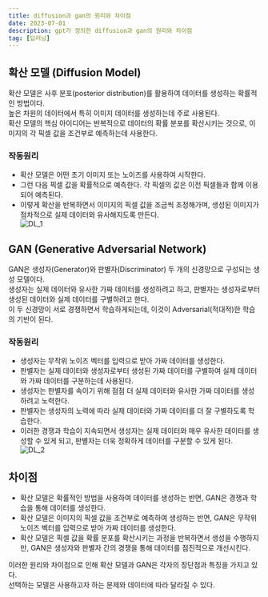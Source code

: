 ```yaml
---
title: diffusion과 gan의 원리와 차이점
date: 2023-07-01
description: gpt가 정의한 diffusion과 gan의 원리와 차이점
tag: [딥러닝]
---  
```


## 확산 모델 (Diffusion Model)  
확산 모델은 사후 분포(posterior distribution)를 활용하여 데이터를 생성하는 확률적인 방법이다.  
높은 차원의 데이터에서 특히 이미지 데이터를 생성하는데 주로 사용된다.  
확산 모델의 핵심 아이디어는 반복적으로 데이터의 확률 분포를 확산시키는 것으로, 이미지의 각 픽셀 값을 조건부로 예측하는데 사용한다.  

### 작동원리  
- 확산 모델은 어떤 초기 이미지 또는 노이즈를 사용하여 시작한다.  
- 그런 다음 픽셀 값을 확률적으로 예측한다. 각 픽셀의 값은 이전 픽셀들과 함께 이용되어 예측된다.  
- 이렇게 확산을 반복하면서 이미지의 픽셀 값을 조금씩 조정해가며, 생성된 이미지가 점차적으로 실제 데이터와 유사해지도록 만든다.  
![DL_1](https://theaisummer.com/static/d007d60f773b61f4585cbec3869490d5/a878e/score-sde.png)  

## GAN (Generative Adversarial Network)  
GAN은 생성자(Generator)와 판별자(Discriminator) 두 개의 신경망으로 구성되는 생성 모델이다.  
생성자는 실제 데이터와 유사한 가짜 데이터를 생성하려고 하고, 판별자는 생성자로부터 생성된 데이터와 실제 데이터를 구별하려고 한다.  
이 두 신경망이 서로 경쟁하면서 학습하게되는데, 이것이 Adversarial(적대적)한 학습의 기반이 된다.  

### 작동원리  
- 생성자는 무작위 노이즈 벡터를 입력으로 받아 가짜 데이터를 생성한다.  
- 판별자는 실제 데이터와 생성자로부터 생성된 가짜 데이터를 구별하여 실제 데이터와 가짜 데이터를 구분하는데 사용된다.  
- 생성자는 판별자를 속이기 위해 점점 더 실제 데이터와 유사한 가짜 데이터를 생성하려고 노력한다.  
- 판별자는 생성자의 노력에 따라 실제 데이터와 가짜 데이터를 더 잘 구별하도록 학습한다.  
- 이러한 경쟁과 학습이 지속되면서 생성자는 실제 데이터와 매우 유사한 데이터를 생성할 수 있게 되고, 판별자는 더욱 정확하게 데이터를 구분할 수 있게 된다.  
![DL_2](https://cdn-images-1.medium.com/max/953/1*aAsh_gYDCDZ63OUmqKf19g.png)  

## 차이점  
- 확산 모델은 확률적인 방법을 사용하여 데이터를 생성하는 반면, GAN은 경쟁과 학습을 통해 데이터를 생성한다.  
- 확산 모델은 이미지의 픽셀 값을 조건부로 예측하여 생성하는 반면, GAN은 무작위 노이즈 벡터를 입력으로 받아 가짜 데이터를 생성한다.  
- 확산 모델은 픽셀 값을 확률 분포를 확산시키는 과정을 반복하면서 생성을 수행하지만, GAN은 생성자와 판별자 간의 경쟁을 통해 데이터를 점진적으로 개선시킨다.  

이러한 원리와 차이점으로 인해 확산 모델과 GAN은 각자의 장단점과 특징을 가지고 있다.  
선택하는 모델은 사용하고자 하는 문제와 데이터에 따라 달라질 수 있다.  
